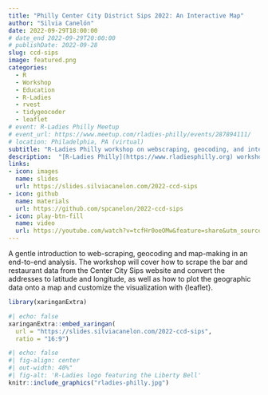 ```yaml
---
title: "Philly Center City District Sips 2022: An Interactive Map"
author: "Silvia Canelón"
date: 2022-09-29T18:00:00
# date_end 2022-09-29T20:00:00
# publishDate: 2022-09-28
slug: ccd-sips
image: featured.png
categories:
  - R
  - Workshop
  - Education
  - R-Ladies
  - rvest
  - tidygeocoder
  - leaflet
# event: R-Ladies Philly Meetup
# event_url: https://www.meetup.com/rladies-philly/events/287894111/
# location: Philadelphia, PA (virtual)
subtitle: "R-Ladies Philly workshop on webscraping, geocoding, and interactive map-making"
description:  "[R-Ladies Philly](https://www.rladiesphilly.org) workshop on webscraping, geocoding, and interactive map-making"
links:
- icon: images
  name: slides
  url: https://slides.silviacanelon.com/2022-ccd-sips
- icon: github
  name: materials
  url: https://github.com/spcanelon/2022-ccd-sips
- icon: play-btn-fill
  name: video
  url: https://youtube.com/watch?v=tcfHr0oeOMw&feature=share&utm_source=EKLEiJECCKjOmKnC5IiRIQ
---
```


A gentle introduction to web-scraping, geocoding and map-making in an end-to-end analysis. The workshop will cover how to scrape the bar and restaurant data from the Center City Sips website and convert the addresses to latitude and longitude, as well as how to plot the geographic data onto a map and customize the visualization with {leaflet}. 

```r
library(xaringanExtra)
```

```r
#| echo: false
xaringanExtra::embed_xaringan(
  url = "https://slides.silviacanelon.com/2022-ccd-sips",
  ratio = "16:9")
```


```r
#| echo: false
#| fig-align: center
#| out-width: 40%"
#| fig-alt: 'R-Ladies logo featuring the Liberty Bell'
knitr::include_graphics("rladies-philly.jpg")
```

